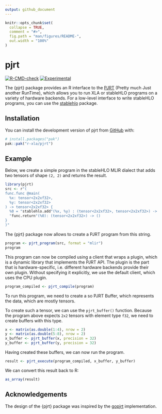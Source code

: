 ```yaml
---
output: github_document
---
```


<!-- README.md is generated from README.Rmd. Please edit that file -->

```r
knitr::opts_chunk$set(
  collapse = TRUE,
  comment = "#>",
  fig.path = "man/figures/README-",
  out.width = "100%"
)
```

# pjrt

<!-- badges: start -->
[![R-CMD-check](https://github.com/r-xla/pjrt/actions/workflows/R-CMD-check.yaml/badge.svg)](https://github.com/r-xla/pjrt/actions/workflows/R-CMD-check.yaml)
[![Experimental](https://img.shields.io/badge/status-experimental-red.svg)](https://github.com/r-xla/pjrt/actions/workflows/R-CMD-check.yaml)
<!-- badges: end -->

The {pjrt} package provides an R interface to the [PJRT](https://github.com/openxla/pjrt) (Pretty much Just another RunTime), which allows you to run XLA or stableHLO programs on a variety of hardware backends.
For a low-level interface to write stableHLO programs, you can use the [stablehlo](https://github.com/r-xla/stablehlo) package.

## Installation

You can install the development version of pjrt from [GitHub](https://github.com/) with:

``` r
# install.packages("pak")
pak::pak("r-xla/pjrt")
```

## Example

Below, we create a simple program in the stableHLO MLIR dialect that adds two tensors of shape `(2, 2)` and returns the result.

```r
library(pjrt)
src <- r"(
func.func @main(
  %x: tensor<2x2xf32>,
  %y: tensor<2x2xf32>
) -> tensor<2x2xf32> {
  %0 = "stablehlo.add"(%x, %y) : (tensor<2x2xf32>, tensor<2x2xf32>) -> tensor<2x2xf32>
  "func.return"(%0): (tensor<2x2xf32>) -> ()
}
)"
```

The {pjrt} package now allows to create a PJRT program from this string.
```r
program <- pjrt_program(src, format = "mlir")
program
```

This program can now be compiled using a client that wraps a plugin, which is a dynamic library that implements the PJRT API.
The plugin is the part that is hardware-specific, i.e. different hardware backends provide their own plugin.
Without specifying it explicitly, we use the default client, which uses the CPU plugin.

```r
program_compiled <- pjrt_compile(program)
```

To run this program, we need to create a so PJRT Buffer, which represents the data, which are mostly tensors.

To create such a tensor, we can use the `pjrt_buffer()` function.
Because the program above expects `2x2` tensors with element type `f32`, we need to create buffers with this type.

```r
x <- matrix(as.double(1:4), nrow = 2)
y <- matrix(as.double(5:8), nrow = 2)
x_buffer <- pjrt_buffer(x, precision = 32)
y_buffer <- pjrt_buffer(y, precision = 32)
```

Having created these buffers, we can now run the program.

```r
result <- pjrt_execute(program_compiled, x_buffer, y_buffer)
```

We can convert this result back to R:

```r
as_array(result)
```


## Acknowledgements

The design of the {pjrt} package was inspired by the [gopjrt](https://github.com/gomlx/gopjrt) implementation.
